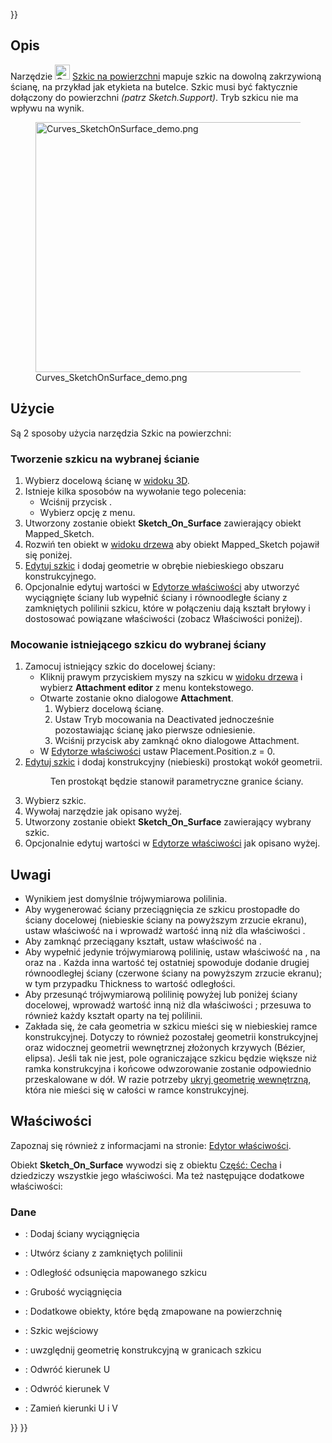 <languages/>
{{UnfinishedDocu{{#translation:}}}}

{{Docnav/pl
|[[Curves_IsoCurve/pl|Krzywa ISO]]
|[[Curves_Sweep2Rails/pl|Sweep2Rails]]
|[[Curves_Workbench/pl|środowisko pracy Krzywe]]
|IconL=Curves_IsoCurve.svg
|IconR=Curves_Sweep2Rails.svg
|IconC=Curves_workbench_icon.svg
}}

{{GuiCommand/pl
|Name=Curves SketchOnSurface
|Name/pl=Krzywe: Szkic na powierzchni
|MenuLocation=Surfaces → Sketch on Surface
|Workbenches=[[Curves_Workbench/pl|Krzywe]]
}}

<span id="Description"></span>
==Opis==

Narzędzie [[Image:Curves_SketchOnSurface.svg|24px]] [[Curves_SketchOnSurface/pl|Szkic na powierzchni]] mapuje szkic na dowolną zakrzywioną ścianę, na przykład jak etykieta na butelce. Szkic musi być faktycznie dołączony do powierzchni ''(patrz Sketch.Support)''. Tryb {{incode|Map}} szkicu nie ma wpływu na wynik.

[[File:Curves_SketchOnSurface_demo.png|600x400px]]

{{Caption|Powyżej: obiekt {{incode|Sketch_On_Surface}} zastosowany do powierzchni walca ''(po lewej)'' i szkic źródłowy w trybie edycji ''(po prawej)''.}}

<span id="Usage"></span>
==Użycie==

Są 2 sposoby użycia narzędzia Szkic na powierzchni:

<span id="Creating_a_sketch_on_a_selected_face"></span>
===Tworzenie szkicu na wybranej ścianie===

# Wybierz docelową ścianę w [[3D_view/pl|widoku 3D]].
# Istnieje kilka sposobów na wywołanie tego polecenia:
#* Wciśnij przycisk {{Button|[[Image:Curves_SketchOnSurface.svg|16px]] [[Curves_SketchOnSurface/pl|Szkic na powierzchni]]}}.
#* Wybierz opcję {{MenuCommand|Powierzchnie → [[Image:Curves_SketchOnSurface.svg|16px]] Szkic na powierzchni}} z menu.
# Utworzony zostanie obiekt '''Sketch_On_Surface''' zawierający obiekt Mapped_Sketch.
# Rozwiń ten obiekt w [[Tree_view/pl|widoku drzewa]] aby obiekt Mapped_Sketch pojawił się poniżej.
# [[Sketcher EditSketch/pl|Edytuj szkic]] i dodaj geometrie w obrębie niebieskiego obszaru konstrukcyjnego.
# Opcjonalnie edytuj wartości w [[Property_editor/pl|Edytorze właściwości]] aby utworzyć wyciągnięte ściany lub wypełnić ściany i równoodległe ściany z zamkniętych polilinii szkicu, które w połączeniu dają kształt bryłowy i dostosować powiązane właściwości (zobacz Właściwości poniżej).

<span id="Attaching_an_existing_sketch_to_a_selected_face"></span>
===Mocowanie istniejącego szkicu do wybranej ściany===

# Zamocuj istniejący szkic do docelowej ściany:
#* Kliknij prawym przyciskiem myszy na szkicu w [[Tree_view/pl|widoku drzewa]] i wybierz '''Attachment editor''' z menu kontekstowego.
#* Otwarte zostanie okno dialogowe '''Attachment'''.
#*# Wybierz docelową ścianę.
#*# Ustaw Tryb mocowania na Deactivated jednocześnie pozostawiając ścianę jako pierwsze odniesienie.
#*# Wciśnij przycisk {{Button|OK}} aby zamknąć okno dialogowe Attachment.
#* W [[Property_editor/pl|Edytorze właściwości]] ustaw Placement.Position.z = 0.
# [[Sketcher EditSketch/pl|Edytuj szkic]] i dodaj  konstrukcyjny (niebieski) prostokąt wokół geometrii.
#: Ten prostokąt będzie stanowił parametryczne granice ściany.
# Wybierz szkic.
# Wywołaj narzędzie jak opisano wyżej.
# Utworzony zostanie obiekt '''Sketch_On_Surface''' zawierający wybrany szkic.
# Opcjonalnie edytuj wartości w [[Property_editor/pl|Edytorze właściwości]] jak opisano wyżej.

<span id="Notes"></span>
==Uwagi==

* Wynikiem jest domyślnie trójwymiarowa polilinia.
* Aby wygenerować ściany przeciągnięcia ze szkicu prostopadłe do ściany docelowej (niebieskie ściany na powyższym zrzucie ekranu), ustaw właściwość {{PropertyData|Fill Extrusion}} na {{True/pl}} i wprowadź wartość inną niż {{Value|0.0}} dla właściwości {{PropertyData|Thickness}}.  
* Aby zamknąć przeciągany kształt, ustaw właściwość {{PropertyData|Fill Faces}} na {{True/pl}}.  
* Aby wypełnić jedynie trójwymiarową polilinię, ustaw właściwość {{PropertyData|Fill Extrusion}} na {{False}}, {{PropertyData|Fill Faces}} na {{True/pl}} oraz {{PropertyData|Thickness}} na {{Value|0.0}}. Każda inna wartość tej ostatniej spowoduje dodanie drugiej równoodległej ściany (czerwone ściany na powyższym zrzucie ekranu); w tym przypadku Thickness to wartość odległości.  
* Aby przesunąć trójwymiarową polilinię powyżej lub poniżej ściany docelowej, wprowadź wartość inną niż {{Value|0.0}} dla właściwości {{PropertyData|Offset}}; przesuwa to również każdy kształt oparty na tej polilinii.  
* Zakłada się, że cała geometria w szkicu mieści się w niebieskiej ramce konstrukcyjnej. Dotyczy to również pozostałej geometrii konstrukcyjnej oraz widocznej geometrii wewnętrznej złożonych krzywych (Bézier, elipsa). Jeśli tak nie jest, pole ograniczające szkicu będzie większe niż ramka konstrukcyjna i końcowe odwzorowanie zostanie odpowiednio przeskalowane w dół. W razie potrzeby [[Sketcher_RestoreInternalAlignmentGeometry/pl|ukryj geometrię wewnętrzną]], która nie mieści się w całości w ramce konstrukcyjnej.

<span id="Properties"></span>
==Właściwości==

Zapoznaj się również z informacjami na stronie: [[Property_editor/pl|Edytor właściwości]].

Obiekt '''Sketch_On_Surface''' wywodzi się z obiektu [[Part_Feature/pl|Część: Cecha]] i dziedziczy wszystkie jego właściwości. Ma też następujące dodatkowe właściwości:

<span id="Data"></span>
===Dane===

{{TitleProperty|Ustawienia}}

* {{PropertyData|Fill Extrusion|Bool}}: Dodaj ściany wyciągnięcia
* {{PropertyData|Fill Faces|Bool}}: Utwórz ściany z zamkniętych polilinii
* {{PropertyData|Offset|Float}}: Odległość odsunięcia mapowanego szkicu
* {{PropertyData|Thickness|Float}}: Grubość wyciągnięcia

{{TitleProperty|SketchOnSurface}}

* {{PropertyData|Extra Objects|LinkList}}: Dodatkowe obiekty, które będą zmapowane na powierzchnię
* {{PropertyData|Sketch|Link}}: Szkic wejściowy

{{TitleProperty|Touchup}}

* {{PropertyData|Construction Bounds|Bool}}: uwzględnij geometrię konstrukcyjną w granicach szkicu
* {{PropertyData|Reverse U|Bool}}: Odwróć kierunek U
* {{PropertyData|Reverse V|Bool}}: Odwróć kierunek V
* {{PropertyData|Swap UV|Bool}}: Zamień kierunki U i V


{{Docnav/pl
|[[Curves_IsoCurve/pl|Krzywa ISO]]
|[[Curves_Sweep2Rails|Sweep2Rails]]
|[[Curves_Workbench/pl|środowisko pracy Krzywe]]
|IconL=Curves_IsoCurve.svg
|IconR=Curves_Sweep2Rails.svg
|IconC=Curves_workbench_icon.svg
}}

{{Curves Tools navi{{#translation:}}}}
{{Userdocnavi{{#translation:}}}}